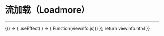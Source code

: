 
# 流加载（Loadmore）
***
<Meta title="复用组件/流加载(Loadmore)" />

<Canvas>
    <Story name="通用" height="150px" parameters={{ docs: { source: { code:`${viewinfo.html}` }}}}>
    {() => {
        useEffect(() => {
            Function(viewinfo.js)()
        });
        return viewinfo.html
    }}  
    </Story>
</Canvas>